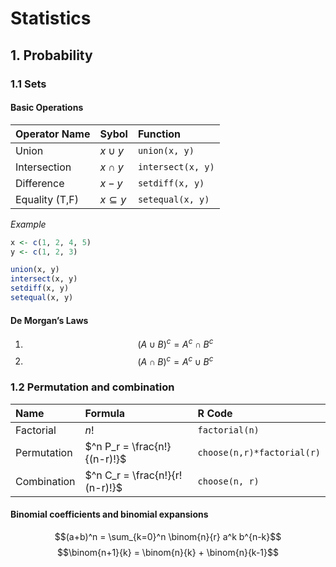 # Statistics

## 1. Probability

### 1.1 Sets

#### Basic Operations

| Operator Name  | Sybol          | Function          |
|:---------------|:----------------|:------------------|
| Union          | $x \cup y$      | `union(x, y)`     |
| Intersection   | $x \cap y$      | `intersect(x, y)` |
| Difference     | $x - y$         | `setdiff(x, y)`   |
| Equality (T,F) | $x \subseteq y$ | `setequal(x, y)`  |

*Example*

```{r 1.1.1 Set}
x <- c(1, 2, 4, 5)
y <- c(1, 2, 3)

union(x, y)
intersect(x, y)
setdiff(x, y)
setequal(x, y)
```

#### De Morgan's Laws

1.  $$(A \cup B)^c = A^c \cap B^c$$
2.  $$(A \cap B)^c = A^c \cup B^c$$

### 1.2 Permutation and combination 

| Name        | Formula                      | R Code           |
|:------------|:-----------------------------|:-----------------|
| Factorial   |$n!$                          |```factorial(n)```|
| Permutation |$^n P_r = \frac{n!}{(n-r)!}$  |```choose(n,r)*factorial(r)```|
| Combination |$^n C_r = \frac{n!}{r!(n-r)!}$|```choose(n, r)```|

#### Binomial coefficients and binomial expansions

$$(a+b)^n = \sum_{k=0}^n \binom{n}{r} a^k b^{n-k}$$
$$\binom{n+1}{k} = \binom{n}{k} + \binom{n}{k-1}$$

